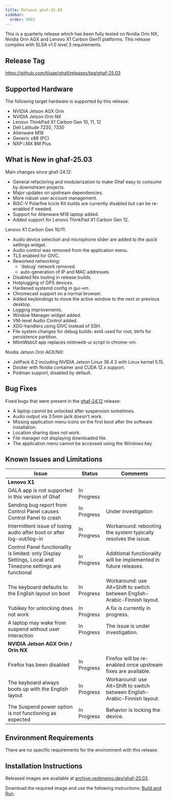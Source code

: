 ```yaml
---
title: Release ghaf-25.03
sidebar:
  order: 9983
---
```


This is a quarterly release which has been fully tested on Nvidia Orin NX, Nvidia Orin AGX and Lenovo X1 Carbon Gen11 platforms. This release complies with SLSA v1.0 level 3 requirements.

## Release Tag

https://github.com/tiiuae/ghaf/releases/tag/ghaf-25.03

## Supported Hardware

The following target hardware is supported by this release:

- NVIDIA Jetson AGX Orin
- NVIDIA Jetson Orin NX
- Lenovo ThinkPad X1 Carbon Gen 10, 11, 12
- Dell Latitude 7230, 7330
- Alienware M18
- Generic x86 (PC)
- NXP i.MX 8M Plus

## What is New in ghaf-25.03

Main changes since ghaf-24.12:

- General refactoring and modularization to make Ghaf easy to consume by downstream projects.
- Major updates on upstream dependencies.
- More robust user account management.
- RISC-V Polarfire Icicle Kit builds are currently disabled but can be re-enabled if needed.
- Support for Alienware M18 laptop added.
- Added support for Lenovo ThinkPad X1 Carbon Gen 12.

Lenovo X1 Carbon Gen 10/11:

- Audio device selection and microphone slider are added to the quick settings widget.
- Audio control was removed from the application menu.
- TLS enabled for GIVC.
- Reworked networking:
  - 'debug' network removed.
  - auto-generation of IP and MAC addresses.
- Disabled Nix tooling in release builds.
- Hotplugging of GPS devices.
- Hardened systemd config in gui-vm.
- Chromecast support on a normal browser.
- Added keybindings to move the active window to the next or previous desktop.
- Logging improvements.
- Window Manager widget added.
- VM-level Audio Control added.
- XDG-handlers using GIVC instead of SSH.
- File system changes for debug builds: ext4 used for root, btrfs for persistence partition.
- MitmWebUI app replaces mitmweb-ui script in chrome-vm.

Nvidia Jetson Orin AGX/NX:

- JetPack 6.2 including NVIDIA Jetson Linux 36.4.3 with Linux kernel 5.15.
- Docker with Nvidia container and CUDA 12.x support.
- Podman support, disabled by default.

## Bug Fixes

Fixed bugs that were present in the [ghaf-24.12](/ghaf/releases/ghaf-2412) release:

- A laptop cannot be unlocked after suspension sometimes.
- Audio output via 3.5mm jack doesn't work.
- Missing application menu icons on the first boot after the software installation.
- Location sharing does not work.
- File manager not displaying downloaded file.
- The application menu cannot be accessed using the Windows key

## Known Issues and Limitations

| Issue                                                                                                     | Status      | Comments                                                                   |
| --------------------------------------------------------------------------------------------------------- | ----------- | -------------------------------------------------------------------------- |
| **Lenovo X1**                                                                                             |             |                                                                            |
| GALA app is not supported in this version of Ghaf                                                         | In Progress |                                                                            |
| Sending bug report from Control Panel causes Control Panel to crash                                       | In Progress | Under investigation                                                        |
| Intermittent issue of losing audio after boot or after log-out/log-in                                     | In Progress | Workaround: rebooting the system typically resolves the issue.             |
| Control Panel functionality is limited: only Display Settings, Local and Timezone settings are functional | In Progress | Additional functionality will be implemented in future releases.           |
| The keyboard defaults to the English layout on boot                                                       | In Progress | Workaround: use Alt+Shift to switch between English-Arabic-Finnish layout. |
| Yubikey for unlocking does not work                                                                       | In Progress | A fix is currently in progress.                                            |
| A laptop may wake from suspend without user interaction                                                   | In Progress | The issue is under investigation.                                          |
| **NVIDIA Jetson AGX Orin / Orin NX**                                                                      |             |                                                                            |
| Firefox has been disabled                                                                                 | In Progress | Firefox will be re-enabled once upstream fixes are available.              |
| The keyboard always boots up with the English layout                                                      | In Progress | Workaround: use Alt+Shift to switch between English-Arabic-Finnish layout. |
| The Suspend power option is not functioning as expected                                                   | In Progress | Behavior is locking the device.                                            |

## Environment Requirements

There are no specific requirements for the environment with this release.

## Installation Instructions

Released images are available at [archive.vedenemo.dev/ghaf-25.03](https://archive.vedenemo.dev/ghaf-25.03/).

Download the required image and use the following instructions: [Build and Run](/ghaf/dev/ref/build_and_run).
